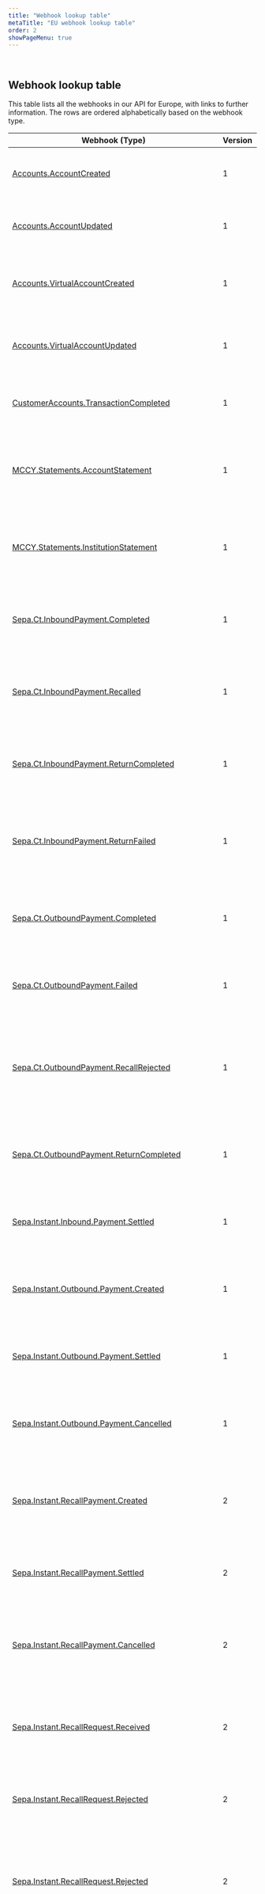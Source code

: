 ```yaml
---
title: "Webhook lookup table"
metaTitle: "EU webhook lookup table"
order: 2
showPageMenu: true
---
```


 
## Webhook lookup table

This table lists all the webhooks in our API for Europe, with links to further information.
The rows are ordered alphabetically based on the webhook type.

| Webhook (Type) | Version | Description |
| ----------- | ----------- |  ----------- |
| [Accounts.AccountCreated](../accounts/manage-real-accounts#multi-currency-account-created-webhook) | 1 | Notification that a real account has been created |
| [Accounts.AccountUpdated](../accounts/manage-real-accounts#multi-currency-account-updated-webhook) | 1 | Notification that a real account has been updated |
| [Accounts.VirtualAccountCreated](../accounts/manage-virtual-accounts#multi-currency-virtual-account-created-webhook) | 1 | Notification that a virtual account has been created |
| [Accounts.VirtualAccountUpdated](../accounts/manage-virtual-accounts#multi-currency-virtual-account-updated-webhook) | 1 | Notification that a virtual account has been updated |
| [CustomerAccounts.TransactionCompleted](../eur-payments/sepa-instant-credit-transfer#customer-accounts-transaction-completed-webhook)|1|Notification that transaction has completed |
| [MCCY.Statements.AccountStatement](../report/statements#multi-currency-account-statement-webhook) | 1 | Download a statement for a specific account associated with your institution |
| [MCCY.Statements.InstitutionStatement](../report/statements#multi-currency-institution-statement-webhook) | 1 | Download a statement for all accounts associated with your institution |
| [Sepa.Ct.InboundPayment.Completed](../eur-payments/sepa-ct#sepa-ct-inbound-payment-completed-webhook)|1|Notification that an inbound SEPA CT payment has completed |
| [Sepa.Ct.InboundPayment.Recalled](../eur-payments/sepa-ct#sepa-ct-inbound-payment-recalled-webhook)|1|Notification that an inbound SEPA CT payment has been recalled |
| [Sepa.Ct.InboundPayment.ReturnCompleted](../eur-payments/sepa-ct#sepa-ct-inbound-payment-return-completed-webhook)|1|Notification that an inbound SEPA CT payment has been returned |
| [Sepa.Ct.InboundPayment.ReturnFailed](../eur-payments/sepa-ct#sepa-ct-inbound-payment-return-failed-webhook)|1|Notification that an inbound SEPA CT payment has failed to be returned |
| [Sepa.Ct.OutboundPayment.Completed](../eur-payments/sepa-ct#sepa-ct-outbound-payment-completed-webhook)|1|Notification that an outbound SEPA CT payment has completed |
| [Sepa.Ct.OutboundPayment.Failed](../eur-payments/sepa-ct#sepa-ct-outbound-payment-failed-webhook)|1|Notification that an outbound SEPA CT payment has failed |
| [Sepa.Ct.OutboundPayment.RecallRejected](../eur-payments/sepa-ct#sepa-ct-outbound-payment-recall-rejected-webhook)|1| Notification that an outbound SCT payment you attempted to recall has been rejected |
| [Sepa.Ct.OutboundPayment.ReturnCompleted](../eur-payments/sepa-ct#sepa-ct-outbound-payment-return-completed-webhook)|1|Notification that an outbound SEPA CT payment has been returned |
| [Sepa.Instant.Inbound.Payment.Settled](../eur-payments/sepa-instant-credit-transfer#sepa-instant-inbound-payment-settled-webhook)|1|Notification that an inbound SCT Inst payment has settled |
| [Sepa.Instant.Outbound.Payment.Created](../eur-payments/sepa-instant-credit-transfer#sepa-instant-outbound-payment-created-webhook)|1|Notification that an outbound SCT Inst payment has been created |
| [Sepa.Instant.Outbound.Payment.Settled](../eur-payments/sepa-instant-credit-transfer#sepa-instant-outbound-payment-settled-webhook)|1|Notification that an outbound SCT Inst payment has settled |
| [Sepa.Instant.Outbound.Payment.Cancelled](../eur-payments/sepa-instant-credit-transfer#sepa-instant-outbound-payment-cancelled-webhook)|1|Notification that an outbound SCT Inst payment has been cancelled |
| [Sepa.Instant.RecallPayment.Created](../eur-payments/sepa-instant-credit-transfer#sepa-instant-recall-payment-created-webhook)|2|Notification that a request to recall an SCT Inst payment has been created |
| [Sepa.Instant.RecallPayment.Settled](../eur-payments/sepa-instant-credit-transfer#sepa-instant-recall-payment-settled-webhook)|2|Notification that a recalled SCT Inst payment has settled |
| [Sepa.Instant.RecallPayment.Cancelled](../eur-payments/sepa-instant-credit-transfer#sepa-instant-recall-payment-cancelled-webhook)|2|Notification that a request to recall an SCT Inst payment has been cancelled |
| [Sepa.Instant.RecallRequest.Received](../eur-payments/sepa-instant-credit-transfer#sepa-instant-recall-request-received-webhook)|2|Notification that a request to recall an SCT Inst payment has been received |
| [Sepa.Instant.RecallRequest.Rejected](../eur-payments/sepa-instant-credit-transfer#sepa-instant-recall-request-rejected-webhook)|2|Notification that an SCT Inst recall request has been rejected |
| [Sepa.Instant.RecallRequest.Rejected](../eur-payments/sepa-instant-credit-transfer#sepa-instant-recall-request-rejected-webhook)|2|Notification that an outbound SCT Inst payment you attempted to recall has been rejected |
| [Target2.CustomerCreditTransfer.Inbound.Completed](../eur-payments/t2#t-2-customer-credit-transfer-inbound-completed-webhook)|1|Notification that an inbound T2 customer payment has completed |
| [Target2.CustomerCreditTransfer.Outbound.Completed](../eur-payments/t2#t-2-customer-credit-transfer-outbound-completed-webhook)|1|Notification that an outbound T2 customer payment has completed |
| [Target2.CustomerCreditTransfer.Outbound.Failed](../eur-payments/t2#t-2-customer-credit-transfer-outbound-failed-webhook)|1|Notification that an outbound T2 customer payment has failed|
| [Target2.FICreditTransfer.Inbound.Completed](../eur-payments/t2#t-2-financial-institution-credit-transfer-inbound-completed-webhook)|1|Notification that an inbound T2 institution payment has completed |
| [Target2.FICreditTransfer.Outbound.Completed](../eur-payments/t2#t-2-financial-institution-credit-transfer-outbound-completed-webhook)|1|Notification that an outbound T2 institution payment has completed |
| [Target2.FICreditTransfer.Outbound.Failed](../eur-payments/t2#t-2-financial-institution-credit-transfer-outbound-failed-webhook)|1|Notification that an outbound T2 institution payment has failed |
| [Target2.PaymentReturn.Inbound.Completed](../eur-payments/t2#t-2-payment-return-inbound-completed-webhook)|1|Notification that an inbound T2 return payment has completed |
| [Target2.PaymentReturn.Outbound.Completed](../eur-payments/t2#t-2-payment-return-outbound-completed-webhook)|1|Notification that an outbound T2 return payment has completed |
| [Target2.PaymentReturn.Outbound.Failed](../eur-payments/t2#t-2-payment-return-outbound-failed-webhook)|1|Notification that an outbound T2 return payment has failed |


### Related links
You can find a list of endpoints here:
- [Endpoint lookup table](./endpoint-lookup-table)